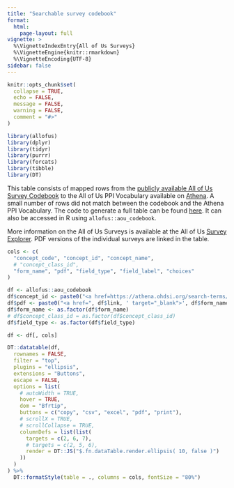 ```yaml
---
title: "Searchable survey codebook"
format: 
  html: 
    page-layout: full
vignette: >
  %\VignetteIndexEntry{All of Us Surveys}
  %\VignetteEngine{knitr::rmarkdown}
  %\VignetteEncoding{UTF-8}
sidebar: false
---
```


```r
knitr::opts_chunk$set(
  collapse = TRUE,
  echo = FALSE,
  message = FALSE,
  warning = FALSE,
  comment = "#>"
)
```

<style>
.row>main {
max-width: 100vw !important;
width: 94vw !important;
}
.container .template_article {
max-width: 94vw !important;
}
.container .row {
justify-content: space-evenly;
}
</style>
```r
library(allofus)
library(dplyr)
library(tidyr)
library(purrr)
library(forcats)
library(tibble)
library(DT)
```

This table consists of mapped rows from the [publicly available All of Us Survey Codebook](https://docs.google.com/spreadsheets/d/1Ey8MScRYZ9QyS4izVYScISLMb62QEhSM-ErbG27dNtw/edit#gid=1832128489)
to the All of Us PPI Vocabulary available on [Athena](https://athena.ohdsi.org/search-terms/start). A small number of rows did not
match between the codebook and the Athena PPI Vocabulary. The code to generate a full table can be found [here](https://github.com/roux-ohdsi/allofus/blob/main/data-raw/pkg_data.R). It can also be accessed in R using `allofus::aou_codebook`. 

More information on the All of Us Surveys is available at the All of Us [Survey Explorer](https://www.researchallofus.org/data-tools/survey-explorer/). PDF versions of the individual surveys are linked in the table.

```r
cols <- c(
  "concept_code", "concept_id", "concept_name",
  # "concept_class_id",
  "form_name", "pdf", "field_type", "field_label", "choices"
)

df <- allofus::aou_codebook
df$concept_id <- paste0("<a href=https://athena.ohdsi.org/search-terms/terms/", df$concept_id, ' target="_blank">', df$concept_id, "</a>")
df$pdf <- paste0("<a href=", df$link, ' target="_blank">', df$form_name, "</a>")
df$form_name <- as.factor(df$form_name)
# df$concept_class_id = as.factor(df$concept_class_id)
df$field_type <- as.factor(df$field_type)

df <- df[, cols]

DT::datatable(df,
  rownames = FALSE,
  filter = "top",
  plugins = "ellipsis",
  extensions = "Buttons",
  escape = FALSE,
  options = list(
    # autoWidth = TRUE,
    hover = TRUE,
    dom = "Bfrtip",
    buttons = c("copy", "csv", "excel", "pdf", "print"),
    # scrollX = TRUE,
    # scrollCollapse = TRUE,
    columnDefs = list(list(
      targets = c(2, 6, 7),
      # targets = c(2, 5, 6),
      render = DT::JS("$.fn.dataTable.render.ellipsis( 10, false )")
    ))
  )
) %>%
  DT::formatStyle(table = ., columns = cols, fontSize = "80%")
```

